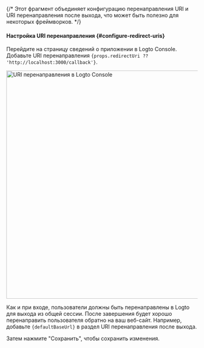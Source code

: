 {/* Этот фрагмент объединяет конфигурацию перенаправления URI и URI перенаправления после выхода, что может быть полезно для некоторых фреймворков. */}



#### Настройка URI перенаправления \{#configure-redirect-uris}

Перейдите на страницу сведений о приложении в Logto Console. Добавьте URI перенаправления <code>{props.redirectUri ?? 'http://localhost:3000/callback'}</code>.

<img alt="URI перенаправления в Logto Console" src={redirectUriFigure} width="600px" />

Как и при входе, пользователи должны быть перенаправлены в Logto для выхода из общей сессии. После завершения будет хорошо перенаправить пользователя обратно на ваш веб-сайт. Например, добавьте <code>{defaultBaseUrl}</code> в раздел URI перенаправления после выхода.

Затем нажмите "Сохранить", чтобы сохранить изменения.
